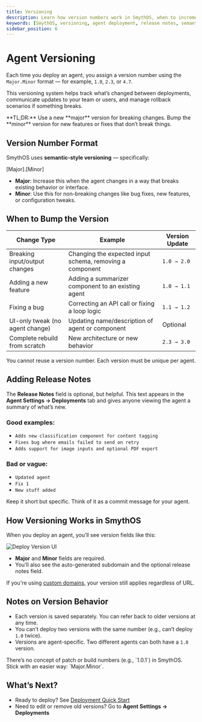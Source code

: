 ```yaml
---
title: Versioning
description: Learn how version numbers work in SmythOS, when to increment them, and how to use release notes effectively.
keywords: [SmythOS, versioning, agent deployment, release notes, semantic versioning, agent management]
sidebar_position: 6
---
```


# Agent Versioning

Each time you deploy an agent, you assign a version number using the `Major.Minor` format — for example, `1.0`, `2.3`, or `4.7`.

This versioning system helps track what’s changed between deployments, communicate updates to your team or users, and manage rollback scenarios if something breaks.

<InfoCallout>
**TL;DR:** Use a new **major** version for breaking changes. Bump the **minor** version for new features or fixes that don’t break things.
</InfoCallout>

<Spacer size="md" />

## Version Number Format

SmythOS uses **semantic-style versioning** — specifically:

[Major].[Minor]

- **Major**: Increase this when the agent changes in a way that breaks existing behavior or interface.
- **Minor**: Use this for non-breaking changes like bug fixes, new features, or configuration tweaks.

<Spacer size="md" />

## When to Bump the Version

| Change Type                     | Example                                                                 | Version Update     |
|--------------------------------|-------------------------------------------------------------------------|--------------------|
| Breaking input/output changes  | Changing the expected input schema, removing a component               | `1.0 → 2.0`        |
| Adding a new feature           | Adding a summarizer component to an existing agent                     | `1.0 → 1.1`        |
| Fixing a bug                   | Correcting an API call or fixing a loop logic                          | `1.1 → 1.2`        |
| UI-only tweak (no agent change)| Updating name/description of agent or component                        | Optional           |
| Complete rebuild from scratch  | New architecture or new behavior                                       | `2.3 → 3.0`        |

<WarningCallout>
You cannot reuse a version number. Each version must be unique per agent.
</WarningCallout>

<Spacer size="md" />

## Adding Release Notes

The **Release Notes** field is optional, but helpful. This text appears in the **Agent Settings → Deployments** tab and gives anyone viewing the agent a summary of what’s new.

### Good examples:
- `Adds new classification component for content tagging`
- `Fixes bug where emails failed to send on retry`
- `Adds support for image inputs and optional PDF export`

### Bad or vague:
- `Updated agent`  
- `Fix 1`  
- `New stuff added`

Keep it short but specific. Think of it as a commit message for your agent.

<Spacer size="md" />

## How Versioning Works in SmythOS

When you deploy an agent, you’ll see version fields like this:

<Image
  src="/docs/images/agent_deployments/deploy-version-ui.jpg"
  alt="Deploy Version UI"
  caption="Screenshot of the Deploy Version UI"
/>

- **Major** and **Minor** fields are required.
- You’ll also see the auto-generated subdomain and the optional release notes field.

If you're using [custom domains](/docs/agent-deployments/subdomains), your version still applies regardless of URL.

<Spacer size="md" />

## Notes on Version Behavior

- Each version is saved separately. You can refer back to older versions at any time.
- You can’t deploy two versions with the same number (e.g., can’t deploy `1.0` twice).
- Versions are agent-specific. Two different agents can both have a `1.0` version.

<InfoCallout title="Keep it Simple">
There’s no concept of patch or build numbers (e.g., `1.0.1`) in SmythOS. Stick with an easier way: `Major.Minor`.
</InfoCallout>

<Spacer size="md" />

## What’s Next?

- Ready to deploy? See [Deployment Quick Start](/docs/agent-deployments/quickstart)
- Need to edit or remove old versions? Go to **Agent Settings → Deployments**
